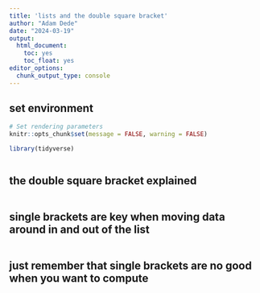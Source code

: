 ```yaml
---
title: 'lists and the double square bracket'
author: "Adam Dede"
date: "2024-03-19"
output:
  html_document:
    toc: yes
    toc_float: yes
editor_options:
  chunk_output_type: console
---
```



## set environment

```r

# Set rendering parameters
knitr::opts_chunk$set(message = FALSE, warning = FALSE)

library(tidyverse)



```
## the double square bracket explained

```r



```
## single brackets are key when moving data around in and out of the list

```r




```
## just remember that single brackets are no good when you want to compute 
```r


```


